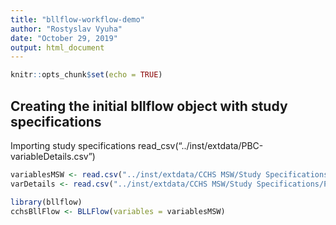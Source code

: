 ```yaml
---
title: "bllflow-workflow-demo"
author: "Rostyslav Vyuha"
date: "October 29, 2019"
output: html_document
---
```


```r
knitr::opts_chunk$set(echo = TRUE)
```

## Creating the initial bllflow object with study specifications
Importing study specifications
 read_csv("../inst/extdata/PBC-variableDetails.csv")
```r
variablesMSW <- read.csv("../inst/extdata/CCHS MSW/Study Specifications/PoRT MSW - cchsVariables_archived.csv")
varDetails <- read.csv("../inst/extdata/CCHS MSW/Study Specifications/PoRT MSW - cchsVarDetails_archived.csv")
```

```r
library(bllflow)
cchsBllFlow <- BLLFlow(variables = variablesMSW)
```